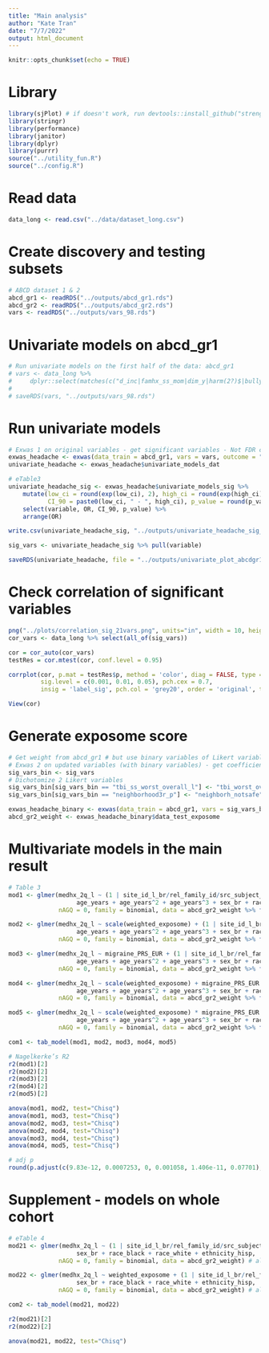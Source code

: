 ```yaml
---
title: "Main analysis"
author: "Kate Tran"
date: "7/7/2022"
output: html_document
---
```


```r
knitr::opts_chunk$set(echo = TRUE)
```

# Library
```r
library(sjPlot) # if doesn't work, run devtools::install_github("strengejacke/sjPlot")
library(stringr)
library(performance)
library(janitor)
library(dplyr)
library(purrr)
source("../utility_fun.R")
source("../config.R")
```

# Read data
```r
data_long <- read.csv("../data/dataset_long.csv")
```

# Create discovery and testing subsets
```r
# ABCD dataset 1 & 2
abcd_gr1 <- readRDS("../outputs/abcd_gr1.rds")
abcd_gr2 <- readRDS("../outputs/abcd_gr2.rds")
vars <- readRDS("../outputs/vars_98.rds")
```

# Univariate models on abcd_gr1
```r
# Run univariate models on the first half of the data: abcd_gr1
# vars <- data_long %>% 
#     dplyr::select(matches(c("d_inc|famhx_ss_mom|dim_y|harm(2?)$|bully|hood(_?)[^_P]|nsc_|adi.*_[irmp]|pmq|fes_y.*_fc$|crpbi|srpf|macv_y.*fs|ple.*[^fu]_(y|fu_y_bad)$|hx.*[26][ij]|tbi.*_l$|tbi_[123457]|cat$|alcohol$|tobacco$"))) %>% names() # 98 vars
# 
# saveRDS(vars, "../outputs/vars_98.rds")
```

# Run univariate models
```r
# Exwas 1 on original variables - get significant variables - Not FDR corrected p-values for headache project - No covariates
exwas_headache <- exwas(data_train = abcd_gr1, vars = vars, outcome = "medhx_2q_l", data_test = abcd_gr2)
univariate_headache <- exwas_headache$univariate_models_dat

# eTable3
univariate_headache_sig <- exwas_headache$univariate_models_sig %>% 
    mutate(low_ci = round(exp(low_ci), 2), high_ci = round(exp(high_ci), 2), 
           CI_90 = paste0(low_ci, " - ", high_ci), p_value = round(p_value, 3)) %>% 
    select(variable, OR, CI_90, p_value) %>% 
    arrange(OR)

write.csv(univariate_headache_sig, "../outputs/univariate_headache_sig_070523.csv")

sig_vars <- univariate_headache_sig %>% pull(variable)

saveRDS(univariate_headache, file = "../outputs/univariate_plot_abcdgr1_coef_070523.rds")
```

# Check correlation of significant variables
```r
png("../plots/correlation_sig_21vars.png", units="in", width = 10, height = 10, res = 620)
cor_vars <- data_long %>% select(all_of(sig_vars))

cor = cor_auto(cor_vars)
testRes = cor.mtest(cor, conf.level = 0.95)

corrplot(cor, p.mat = testRes$p, method = 'color', diag = FALSE, type = 'upper',
         sig.level = c(0.001, 0.01, 0.05), pch.cex = 0.7,
         insig = 'label_sig', pch.col = 'grey20', order = 'original', tl.col = "black", tl.srt = 45, tl.cex = 0.7, cl.cex = 0.8, cl.ratio = 0.2)

View(cor)
```

# Generate exposome score
```r
# Get weight from abcd_gr1 # but use binary variables of Likert variables only
# Exwas 2 on updated variables (with binary variables) - get coefficients
sig_vars_bin <- sig_vars
# Dichotomize 2 Likert variables
sig_vars_bin[sig_vars_bin == "tbi_ss_worst_overall_l"] <- "tbi_worst_overall"
sig_vars_bin[sig_vars_bin == "neighborhood3r_p"] <- "neighborh_notsafe"

exwas_headache_binary <- exwas(data_train = abcd_gr1, vars = sig_vars_bin, outcome = "medhx_2q_l", data_test = abcd_gr2)
abcd_gr2_weight <- exwas_headache_binary$data_test_exposome
```

# Multivariate models in the main result
```r
# Table 3
mod1 <- glmer(medhx_2q_l ~ (1 | site_id_l_br/rel_family_id/src_subject_id) + 
                   age_years + age_years^2 + age_years^3 + sex_br + race_black + ethnicity_hisp,
              nAGQ = 0, family = binomial, data = abcd_gr2_weight %>% filter(genetic_afr == 0))

mod2 <- glmer(medhx_2q_l ~ scale(weighted_exposome) + (1 | site_id_l_br/rel_family_id/src_subject_id) + 
                   age_years + age_years^2 + age_years^3 + sex_br + race_black + ethnicity_hisp, 
              nAGQ = 0, family = binomial, data = abcd_gr2_weight %>% filter(genetic_afr == 0))

mod3 <- glmer(medhx_2q_l ~ migraine_PRS_EUR + (1 | site_id_l_br/rel_family_id/src_subject_id) + 
                   age_years + age_years^2 + age_years^3 + sex_br + race_black + ethnicity_hisp, 
              nAGQ = 0, family = binomial, data = abcd_gr2_weight %>% filter(genetic_afr == 0))

mod4 <- glmer(medhx_2q_l ~ scale(weighted_exposome) + migraine_PRS_EUR + (1 | site_id_l_br/rel_family_id/src_subject_id) + 
                   age_years + age_years^2 + age_years^3 + sex_br + race_black + ethnicity_hisp, 
              nAGQ = 0, family = binomial, data = abcd_gr2_weight %>% filter(genetic_afr == 0))

mod5 <- glmer(medhx_2q_l ~ scale(weighted_exposome) * migraine_PRS_EUR + (1 | site_id_l_br/rel_family_id/src_subject_id) + 
                   age_years + age_years^2 + age_years^3 + sex_br + race_black + ethnicity_hisp, 
              nAGQ = 0, family = binomial, data = abcd_gr2_weight %>% filter(genetic_afr == 0))

com1 <- tab_model(mod1, mod2, mod3, mod4, mod5)

# Nagelkerke’s R2
r2(mod1)[2]
r2(mod2)[2]
r2(mod3)[2]
r2(mod4)[2]
r2(mod5)[2]

anova(mod1, mod2, test="Chisq")
anova(mod1, mod3, test="Chisq")
anova(mod2, mod3, test="Chisq")
anova(mod2, mod4, test="Chisq")
anova(mod3, mod4, test="Chisq") 
anova(mod4, mod5, test="Chisq") 

# adj p
round(p.adjust(c(9.83e-12, 0.0007253, 0, 0.001058, 1.406e-11, 0.07701), method = "fdr"), 3)
```

# Supplement - models on whole cohort
```r
# eTable 4
mod21 <- glmer(medhx_2q_l ~ (1 | site_id_l_br/rel_family_id/src_subject_id) + age_years + age_years^2 + age_years^3 + 
                   sex_br + race_black + race_white + ethnicity_hisp,
              nAGQ = 0, family = binomial, data = abcd_gr2_weight) # all population

mod22 <- glmer(medhx_2q_l ~ weighted_exposome + (1 | site_id_l_br/rel_family_id/src_subject_id) + age_years + age_years^2 + age_years^3 + 
                   sex_br + race_black + race_white + ethnicity_hisp, 
              nAGQ = 0, family = binomial, data = abcd_gr2_weight) # all population

com2 <- tab_model(mod21, mod22)

r2(mod21)[2]
r2(mod22)[2]

anova(mod21, mod22, test="Chisq")
```







